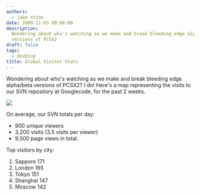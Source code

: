 ```yaml
---
authors:
  - jake stine
date: 2009-11-03 00:00:00
description:
  Wondering about who's watching as we make and break bleeding edge alpha/beta
  versions of PCSX2
draft: false
tags:
  - devblog
title: Global Visitor Stats
---
```


Wondering about who's watching as we make and break bleeding edge
alpha/beta versions of PCSX2? I do! Here's a map representing the visits
to our SVN repository at Googlecode,
for the past 2 weeks.

<!-- truncate -->

<!-- TODO - legacy low res pic? -->

![](./img/googlecode_stats_256_thumb.webp)

On average, our SVN totals per day:

- 900 unique viewers
- 3,200 visits (3.5 visits per viewer)
- 9,500 page views in total.

Top visitors by city:

1. Sapporo 171
2. London 165
3. Tokyo 151
4. Shanghai 147
5. Moscow 142
